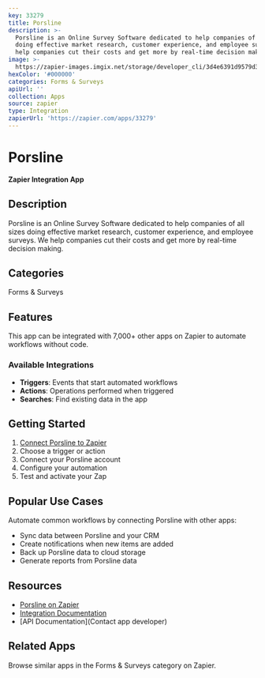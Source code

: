 ```yaml
---
key: 33279
title: Porsline
description: >-
  Porsline is an Online Survey Software dedicated to help companies of all sizes
  doing effective market research, customer experience, and employee surveys. We
  help companies cut their costs and get more by real-time decision making.
image: >-
  https://zapier-images.imgix.net/storage/developer_cli/3d4e6391d9579d3c0575a98dae34443d.png?auto=format%2Ccompress&ixlib=python-3.0.0&q=50
hexColor: '#000000'
categories: Forms & Surveys
apiUrl: ''
collection: Apps
source: zapier
type: Integration
zapierUrl: 'https://zapier.com/apps/33279'
---
```

# Porsline

**Zapier Integration App**

## Description

Porsline is an Online Survey Software dedicated to help companies of all sizes doing effective market research, customer experience, and employee surveys. We help companies cut their costs and get more by real-time decision making.

## Categories

Forms & Surveys

## Features

This app can be integrated with 7,000+ other apps on Zapier to automate workflows without code.

### Available Integrations

- **Triggers**: Events that start automated workflows
- **Actions**: Operations performed when triggered
- **Searches**: Find existing data in the app

## Getting Started

1. [Connect Porsline to Zapier](https://zapier.com/apps/33279)
2. Choose a trigger or action
3. Connect your Porsline account
4. Configure your automation
5. Test and activate your Zap

## Popular Use Cases

Automate common workflows by connecting Porsline with other apps:

- Sync data between Porsline and your CRM
- Create notifications when new items are added
- Back up Porsline data to cloud storage
- Generate reports from Porsline data

## Resources

- [Porsline on Zapier](https://zapier.com/apps/33279)
- [Integration Documentation](https://zapier.com/apps/33279/integrations)
- [API Documentation](Contact app developer)

## Related Apps

Browse similar apps in the Forms & Surveys category on Zapier.
